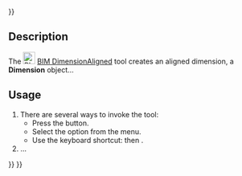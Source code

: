 <languages/>
{{UnfinishedDocu{{#translation:}}}}
<translate>

<!--T:1-->
{{Docnav
|[[BIM_Text|Text]]
|[[BIM_DimensionHorizontal|DimensionHorizontal]]
|[[BIM_Workbench|BIM]]
|IconL=BIM_Text.svg
|IconR=BIM_DimensionHorizontal.svg
|IconC=Workbench_BIM.svg
}}

<!--T:2-->
{{GuiCommand
|Name=BIM DimensionAligned
|MenuLocation=Annotation → Aligned Dimension
|Workbenches=[[BIM_Workbench|BIM]]
|Shortcut={{KEY|D}} {{KEY|I}}
|Version=1.0
|SeeAlso=
}}

== Description == <!--T:3-->

<!--T:4-->
The [[Image:BIM_DimensionAligned.svg|24px]] [[BIM_DimensionAligned|BIM DimensionAligned]] tool creates an aligned dimension, a '''Dimension''' object…

==Usage== <!--T:5-->

<!--T:6-->
# There are several ways to invoke the tool:
#* Press the {{Button|[[Image:BIM_DimensionAligned.svg|16px]] [[BIM_DimensionAligned|Aligned Dimension]]}} button.
#* Select the {{MenuCommand|3D/BIM → [[Image:BIM_DimensionAligned.svg|16px]] Aligned Dimension}} option from the menu.
#* Use the keyboard shortcut: {{KEY|D}} then {{KEY|I}}.
# …


<!--T:7-->
{{Docnav
|[[BIM_Text|Text]]
|[[BIM_DimensionHorizontal|DimensionHorizontal]]
|[[BIM_Workbench|BIM]]
|IconL=BIM_Text.svg
|IconR=BIM_DimensionHorizontal.svg
|IconC=Workbench_BIM.svg
}}

</translate>
{{BIM_Tools_navi{{#translation:}}}}
{{Userdocnavi{{#translation:}}}}
